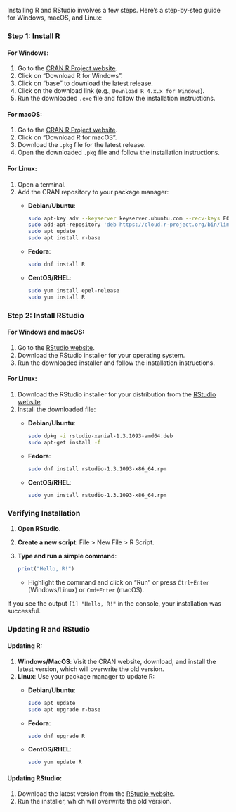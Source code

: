 Installing R and RStudio involves a few steps. Here's a step-by-step guide for Windows, macOS, and Linux:

### Step 1: Install R

#### For Windows:

1.  Go to the [CRAN R Project website](https://cran.r-project.org/).
2.  Click on "Download R for Windows".
3.  Click on "base" to download the latest release.
4.  Click on the download link (e.g., `Download R 4.x.x for Windows`).
5.  Run the downloaded `.exe` file and follow the installation instructions.

#### For macOS:

1.  Go to the [CRAN R Project website](https://cran.r-project.org/).
2.  Click on "Download R for macOS".
3.  Download the `.pkg` file for the latest release.
4.  Open the downloaded `.pkg` file and follow the installation instructions.

#### For Linux:

1.  Open a terminal.
2.  Add the CRAN repository to your package manager:
    -   **Debian/Ubuntu**:

        ``` sh
        sudo apt-key adv --keyserver keyserver.ubuntu.com --recv-keys E084DAB9
        sudo add-apt-repository 'deb https://cloud.r-project.org/bin/linux/ubuntu focal-cran40/'
        sudo apt update
        sudo apt install r-base
        ```

    -   **Fedora**:

        ``` sh
        sudo dnf install R
        ```

    -   **CentOS/RHEL**:

        ``` sh
        sudo yum install epel-release
        sudo yum install R
        ```

### Step 2: Install RStudio

#### For Windows and macOS:

1.  Go to the [RStudio website](https://rstudio.com/products/rstudio/download/).
2.  Download the RStudio installer for your operating system.
3.  Run the downloaded installer and follow the installation instructions.

#### For Linux:

1.  Download the RStudio installer for your distribution from the [RStudio website](https://rstudio.com/products/rstudio/download/).
2.  Install the downloaded file:
    -   **Debian/Ubuntu**:

        ``` sh
        sudo dpkg -i rstudio-xenial-1.3.1093-amd64.deb
        sudo apt-get install -f
        ```

    -   **Fedora**:

        ``` sh
        sudo dnf install rstudio-1.3.1093-x86_64.rpm
        ```

    -   **CentOS/RHEL**:

        ``` sh
        sudo yum install rstudio-1.3.1093-x86_64.rpm
        ```

### Verifying Installation

1.  **Open RStudio**.

2.  **Create a new script**: File \> New File \> R Script.

3.  **Type and run a simple command**:

    ``` r
    print("Hello, R!")
    ```

    -   Highlight the command and click on "Run" or press `Ctrl+Enter` (Windows/Linux) or `Cmd+Enter` (macOS).

If you see the output `[1] "Hello, R!"` in the console, your installation was successful.

### Updating R and RStudio

#### Updating R:

1.  **Windows/MacOS**: Visit the CRAN website, download, and install the latest version, which will overwrite the old version.
2.  **Linux**: Use your package manager to update R:
    -   **Debian/Ubuntu**:

        ``` sh
        sudo apt update
        sudo apt upgrade r-base
        ```

    -   **Fedora**:

        ``` sh
        sudo dnf upgrade R
        ```

    -   **CentOS/RHEL**:

        ``` sh
        sudo yum update R
        ```

#### Updating RStudio:

1.  Download the latest version from the [RStudio website](https://rstudio.com/products/rstudio/download/).
2.  Run the installer, which will overwrite the old version.
